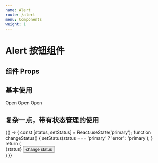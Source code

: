 ```yaml
---
name: Alert
route: /alert
menu: Components
weight: 1
---
```


# Alert 按钮组件

## 组件 Props 

<Props of={Alert}/>


## 基本使用

<Playground>
  <Alert>Open</Alert>
  <Alert type="error">Open</Alert>
  <Alert type="primary">Open</Alert>
</Playground>


## 复杂一点，带有状态管理的使用

<Playground>
  {() => {
    const [status, setStatus] = React.useState('primary');
    function changeStatus() {
      setStatus(status === 'primary' ? 'error' : 'primary');
    }
    return (
      <div>
        <Alert type={status}>{status}</Alert>
        <Button onClick={changeStatus}>change status</Button>
      </div>
    )
  }}
</Playground>